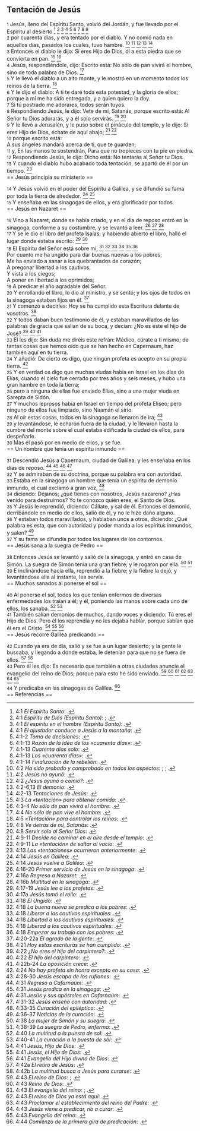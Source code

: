 == Tentación de Jesús ==

{{anchor|1}} <small>1</small> Jesús, lleno del Espíritu Santo, volvió del Jordán, y fue llevado por el Espíritu al desierto <ref>4:1 ''El Espíritu Santo'': {{lib|LU|34|4|1}}.</ref> <ref>4:1 ''Espíritu de Dios (Espíritu Santo)'': {{lib|LU|8|5|3}}; {{lib|LU|8|5|5}}.</ref> <ref>4:1 ''El espíritu en el hombre (Espíritu Santo)'': {{lib|LU|103|1|6}}.</ref> <ref>4:1 ''El ajustador conduce a Jesús a la montaña'': {{lib|LU|134|7|6}}.</ref> <ref>4:1-2 ''Toma de decisiones'': {{lib|LU|136|4|8}}.</ref> <ref>4:1-13 ''Razón de la idea de los «cuarenta días»'': {{lib|LU|136|4|5}}.</ref> <ref>4:1-13 ''Cuarenta días solo'': {{lib|LU|135|8|6}}.</ref> <ref>4:1-13 ''Los «cuarenta días»'': {{lib|LU|136|3|1}}.</ref> <ref>4:1-14 ''Finalización de la rebelión'': {{lib|LU|120|2|2}}.</ref><br>
{{anchor|2}} <small>2</small> por cuarenta días, y era tentado por el diablo. Y no comió nada en aquellos días, pasados los cuales, tuvo hambre. <ref>4:2 ''Ha sido probado y comprobado en todos los aspectos'': {{lib|LU|119|3|7}}; {{lib|LU|119|4|4}}; {{lib|LU|119|5|2}}.</ref> <ref>4:2 ''Jesús no ayunó'': {{lib|LU|136|4|3}}.</ref> <ref>4:2 ''¿Jesus ayunó o comió?'': {{lib|LU|134|8|3}}.</ref> <ref>4:2-6,13 ''El demonio'': {{lib|LU|53|1|4}}.</ref> <ref>4:2-13 ''Tentaciones de Jesús'': {{lib|LU|134|8|6|134:8.6-8}}.</ref><br>
{{anchor|3}} <small>3</small> Entonces el diablo le dijo: Si eres Hijo de Dios, dí a esta piedra que se convierta en pan. <ref>4:3 ''La «tentación» para obtener comida'': {{lib|LU|136|6|1}}.</ref> <ref>4:3-4 ''No sólo de pan vivirá el hombre'': {{lib|LU|136|6|4}}.</ref><br>
{{anchor|4}} <small>4</small> Jesús, respondiéndole, dijo: Escrito está: No sólo de pan vivirá el hombre, sino de toda palabra de Dios. <ref>4:4 ''No sólo de pan vive el hombre'': {{lib|LU|160|3|1}}.</ref><br>
{{anchor|5}} <small>5</small> Y le llevó el diablo a un alto monte, y le mostró en un momento todos los reinos de la tierra. <ref>4:5 ''«Tentación» para controlar los reinos'': {{lib|LU|136|9|6}}.</ref><br>
{{anchor|6}} <small>6</small> Y le dijo el diablo: A ti te daré toda esta potestad, y la gloria de ellos; porque a mí me ha sido entregada, y a quien quiero la doy.<br>
{{anchor|7}} <small>7</small> Si tú postrado me adorares, todos serán tuyos.<br>
{{anchor|8}} <small>8</small> Respondiendo Jesús, le dijo: Vete de mí, Satanás, porque escrito está: Al Señor tu Dios adorarás, y a él solo servirás. <ref>4:8 ''Ve detrás de mí, Satanás'': {{lib|LU|53|8|4}}.</ref> <ref>4:8 ''Servir sólo al Señor Dios'': {{lib|LU|136|9|3}}.</ref><br>
{{anchor|9}} <small>9</small> Y le llevó a Jerusalén, y le puso sobre el pináculo del templo, y le dijo: Si eres Hijo de Dios, échate de aquí abajo; <ref>4:9-11 ''Decide no caminar en el aire desde el templo'': {{lib|LU|136|8|5}}.</ref> <ref>4:9-11 ''La «tentación» de saltar al vacío'': {{lib|LU|136|7|1}}.</ref><br>
{{anchor|10}} <small>10</small> porque escrito está:<br>
A sus ángeles mandará acerca de ti, que te guarden;<br>
{{anchor|11}} <small>11</small> y, En las manos te sostendrán, Para que no tropieces con tu pie en piedra.<br>
{{anchor|12}} <small>12</small> Respondiendo Jesús, le dijo: Dicho está: No tentarás al Señor tu Dios.<br>
{{anchor|13}} <small>13</small> Y cuando el diablo hubo acabado toda tentación, se apartó de él por un tiempo. <ref>4:13 ''Las «tentaciones» ocurrieron anteriormente'': {{lib|LU|136|4|3}}.</ref><br>
== Jesús principia su ministerio ==

{{anchor|14}} <small>14</small> Y Jesús volvió en el poder del Espíritu a Galilea, y se difundió su fama por toda la tierra de alrededor. <ref>4:14 ''Jesús en Galilea'': {{lib|LU|137|2|2}}.</ref> <ref>4:14 ''Jesús vuelve a Galilea'': {{lib|LU|135|9|9}}.</ref><br>
{{anchor|15}} <small>15</small> Y enseñaba en las sinagogas de ellos, y era glorificado por todos.<br>
== Jesús en Nazaret ==

{{anchor|16}} <small>16</small> Vino a Nazaret, donde se había criado; y en el día de reposo entró en la sinagoga, conforme a su costumbre, y se levantó a leer. <ref>4:16-20 ''Primer servicio de Jesús en la sinagoga'': {{lib|LU|126|4|1}}.</ref> <ref>4:16a ''Regreso a Nazaret'': {{lib|LU|150|6|3}}.</ref> <ref>4:16b ''Multitud en la sinagoga'': {{lib|LU|150|8|1}}.</ref><br>
{{anchor|17}} <small>17</small> Y se le dio el libro del profeta Isaías; y habiendo abierto el libro, halló el lugar donde estaba escrito: <ref>4:17-19 ''Jesús lee a los profetas'': {{lib|LU|150|8|9}}.</ref> <ref>4:17a ''Jesús tomó el rollo'': {{lib|LU|150|8|8}}.</ref><br>
{{anchor|18}} <small>18</small> El Espíritu del Señor está sobre mí, <ref>4:18 ''El Ungido'': {{lib|LU|136|1|1}}.</ref> <ref>4:18 ''La buena nueva se predica a los pobres'': {{lib|LU|144|8|3}}.</ref> <ref>4:18 ''Liberar a los cautivos espirituales'': {{lib|LU|140|3|2}}.</ref> <ref>4:18 ''Libertad a los cautivos espirituales'': {{lib|LU|120|2|6}}.</ref> <ref>4:18 ''Liberad a los cautivos espirituales'': {{lib|LU|140|9|2}}.</ref> <ref>4:18 ''Empezar su trabajo con los pobres'': {{lib|LU|141|7|8}}.</ref><br>
Por cuanto me ha ungido para dar buenas nuevas a los pobres;<br>
Me ha enviado a sanar a los quebrantados de corazón;<br>
A pregonar libertad a los cautivos,<br>
Y vista a los ciegos;<br>
A poner en libertad a los oprimidos;<br>
{{anchor|19}} <small>19</small> A predicar el año agradable del Señor.<br>
{{anchor|20}} <small>20</small> Y enrollando el libro, lo dio al ministro, y se sentó; y los ojos de todos en la sinagoga estaban fijos en él. <ref>4:20-22a ''El agrado de la gente'': {{lib|LU|150|8|10}}.</ref><br>
{{anchor|21}} <small>21</small> Y comenzó a decirles: Hoy se ha cumplido esta Escritura delante de vosotros. <ref>4:21 ''Hoy estas escrituras se han cumplido'': {{lib|LU|150|8|10}}.</ref><br>
{{anchor|22}} <small>22</small> Y todos daban buen testimonio de él, y estaban maravillados de las palabras de gracia que salían de su boca, y decían: ¿No es éste el hijo de José? <ref>4:22 ''¿No eres el hijo del carpintero?'': {{lib|LU|153|2|10}}.</ref> <ref>4:22 ''El hijo del carpintero'': {{lib|LU|95|7|3}}.</ref> <ref>4:22b-24 ''La oposición crece'': {{lib|LU|150|9|1}}.</ref><br>
{{anchor|23}} <small>23</small> El les dijo: Sin duda me diréis este refrán: Médico, cúrate a ti mismo; de tantas cosas que hemos oído que se han hecho en Capernaum, haz también aquí en tu tierra.<br>
{{anchor|24}} <small>24</small> Y añadió: De cierto os digo, que ningún profeta es acepto en su propia tierra. <ref>4:24 ''No hay profeta sin honra excepto en su casa'': {{lib|LU|138|0|2}}.</ref><br>
{{anchor|25}} <small>25</small> Y en verdad os digo que muchas viudas había en Israel en los días de Elías, cuando el cielo fue cerrado por tres años y seis meses, y hubo una gran hambre en toda la tierra;<br>
{{anchor|26}} <small>26</small> pero a ninguna de ellas fue enviado Elías, sino a una mujer viuda en Sarepta de Sidón.<br>
{{anchor|27}} <small>27</small> Y muchos leprosos había en Israel en tiempo del profeta Eliseo; pero ninguno de ellos fue limpiado, sino Naamán el sirio.<br>
{{anchor|28}} <small>28</small> Al oír estas cosas, todos en la sinagoga se llenaron de ira; <ref>4:28-30 ''Jesús escapa de los rufianes'': {{lib|LU|150|9|3}}.</ref><br>
{{anchor|29}} <small>29</small> y levantándose, le echaron fuera de la ciudad, y le llevaron hasta la cumbre del monte sobre el cual estaba edificada la ciudad de ellos, para despeñarle.<br>
{{anchor|30}} <small>30</small> Mas él pasó por en medio de ellos, y se fue.<br>
== Un hombre que tenía un espíritu inmundo ==

{{anchor|31}} <small>31</small> Descendió Jesús a Capernaum, ciudad de Galilea; y les enseñaba en los días de reposo. <ref>4:31 ''Regreso a Cafarnaúm'': {{lib|LU|150|9|4}}.</ref> <ref>4:31 ''Jesús predica en la sinagoga'': {{lib|LU|145|2|1}}.</ref> <ref>4:31 ''Jesús y sus apóstoles en Cafarnaúm'': {{lib|LU|145|0|1}}.</ref> <ref>4:31-32 ''Jesús enseñó con autoridad'': {{lib|LU|145|2|11}}.</ref><br>
{{anchor|32}} <small>32</small> Y se admiraban de su doctrina, porque su palabra era con autoridad.<br>
{{anchor|33}} <small>33</small> Estaba en la sinagoga un hombre que tenía un espíritu de demonio inmundo, el cual exclamó a gran voz, <ref>4:33-35 ''Curación del epiléptico'': {{lib|LU|145|2|12}}.</ref><br>
{{anchor|34}} <small>34</small> diciendo: Déjanos; ¿qué tienes con nosotros, Jesús nazareno? ¿Has venido para destruirnos? Yo te conozco quién eres, el Santo de Dios.<br>
{{anchor|35}} <small>35</small> Y Jesús le reprendió, diciendo: Cállate, y sal de él. Entonces el demonio, derribándole en medio de ellos, salió de él, y no le hizo daño alguno.<br>
{{anchor|36}} <small>36</small> Y estaban todos maravillados, y hablaban unos a otros, diciendo: ¿Qué palabra es esta, que con autoridad y poder manda a los espíritus inmundos, y salen? <ref>4:36-37 ''Noticias de la curación'': {{lib|LU|145|2|14}}.</ref><br>
{{anchor|37}} <small>37</small> Y su fama se difundía por todos los lugares de los contornos.<br>
== Jesús sana a la suegra de Pedro ==

{{anchor|38}} <small>38</small> Entonces Jesús se levantó y salió de la sinagoga, y entró en casa de Simón. La suegra de Simón tenía una gran fiebre; y le rogaron por ella. <ref>4:38 ''La mujer de Simón y su suegra'': {{lib|LU|139|2|1}}.</ref> <ref>4:38-39 ''La suegra de Pedro, enferma'': {{lib|LU|145|2|15}}.</ref><br>
{{anchor|39}} <small>39</small> E inclinándose hacia ella, reprendió a la fiebre; y la fiebre la dejó, y levantándose ella al instante, les servía.<br>
== Muchos sanados al ponerse el sol ==

{{anchor|40}} <small>40</small> Al ponerse el sol, todos los que tenían enfermos de diversas enfermedades los traían a él; y él, poniendo las manos sobre cada uno de ellos, los sanaba. <ref>4:40 ''La multitud a la puesta de sol'': {{lib|LU|145|3|2}}.</ref> <ref>4:40-41 ''La curación a la puesta de sol'': {{lib|LU|145|3|10}}.</ref><br>
{{anchor|41}} <small>41</small> También salían demonios de muchos, dando voces y diciendo: Tú eres el Hijo de Dios. Pero él los reprendía y no les dejaba hablar, porque sabían que él era el Cristo. <ref>4:41 ''Jesús, Hijo de Dios'': {{lib|LU|136|1|1}}.</ref> <ref>4:41 ''Jesús, el Hijo de Dios'': {{lib|LU|157|5|1}}.</ref> <ref>4:41 ''Evangelio del Hijo divino de Dios'': {{lib|LU|141|3|5}}.</ref><br>
== Jesús recorre Galilea predicando ==

{{anchor|42}} <small>42</small> Cuando ya era de día, salió y se fue a un lugar desierto; y la gente le buscaba, y llegando a donde estaba, le detenían para que no se fuera de ellos. <ref>4:42a ''El retiro de Jesús'': {{lib|LU|145|5|1}}.</ref> <ref>4:42b ''La multitud busca a Jesús para curarse'': {{lib|LU|145|5|5}}.</ref><br>
{{anchor|43}} <small>43</small> Pero él les dijo: Es necesario que también a otras ciudades anuncie el evangelio del reino de Dios; porque para esto he sido enviado. <ref>4:43 ''El reino de Dios'': {{lib|LU|169|4|6}}; {{lib|LU|34|6|13}}.</ref> <ref>4:43 ''Reino de Dios'': {{lib|LU|153|2|4}}.</ref> <ref>4:43 ''El evangelio del reino'': {{lib|LU|143|1|5}}; {{lib|LU|190|5|4}}.</ref> <ref>4:43 ''El reino de Dios ya está aquí'': {{lib|LU|141|2|1}}.</ref> <ref>4:43 ''Proclamar el establecimiento del reino del Padre'': {{lib|LU|137|8|6}}.</ref> <ref>4:43 ''Jesús viene a predicar, no a curar'': {{lib|LU|145|5|7}}.</ref> <ref>4:43 ''Evangelio del reino'': {{lib|LU|193|0|4}}.</ref><br>
{{anchor|44}} <small>44</small> Y predicaba en las sinagogas de Galilea. <ref>4:44 ''Comienzo de la primera gira de predicación'': {{lib|LU|145|5|8}}.</ref><br>
== Referencias ==

<references />
